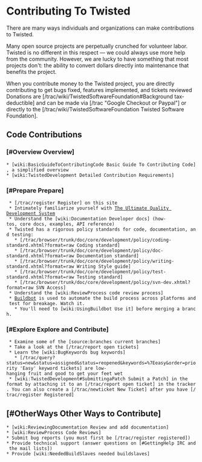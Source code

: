 = Contributing To Twisted =

There are many ways individuals and organizations can make contributions to Twisted.

Many open source projects are perpetually crunched for volunteer labor. Twisted is no different in this respect — we could always use more help from the community.  However, we are lucky to have something that most projects don't: the ability to convert dollars directly into maintenance that benefits the project.

When you contribute money to the Twisted project, you are directly contributing to get bugs fixed, features implemented, and tickets reviewed
Donations are [/trac/wiki/TwistedSoftwareFoundation#Background tax-deductible] and can be made via [/trac "Google Checkout or Paypal"] or directly to the [/trac/wiki/TwistedSoftwareFoundation Twisted Software Foundation].

== Code Contributions ==
===  [#Overview Overview] ===

 * [wiki:BasicGuideToContributingCode Basic Guide To Contributing Code], a simplified overview
 * [wiki:TwistedDevelopment Detailed Contribution Requirements]

=== [#Prepare Prepare] ===
  * [/trac/register Register] on this site
  * Intimately familiarize yourself with [http://divmod.org/trac/wiki/UltimateQualityDevelopmentSystem The Ultimate Quality Development System]
  * Understand the [wiki:Documentation Developer docs] (how-tos, core docs, examples, API reference)
  * Twisted has a rigorous policy standards for code, documentation, and testing:
    * [/trac/browser/trunk/doc/core/development/policy/coding-standard.xhtml?format=raw Coding standard]
    * [/trac/browser/trunk/doc/core/development/policy/doc-standard.xhtml?format=raw Documentation standard]
    * [/trac/browser/trunk/doc/core/development/policy/writing-standard.xhtml?format=raw Writing Style guide]
    * [/trac/browser/trunk/doc/core/development/policy/test-standard.xhtml?format=raw Testing standard]
    * [/trac/browser/trunk/doc/core/development/policy/svn-dev.xhtml?format=raw SVN Access]
  * Understand the [wiki:ReviewProcess code review process]
  * [http://buildbot.twistedmatrix.com/ Buildbot] is used to automate the build process across platforms and test for breakage. Watch it. 
    * You'll need to [wiki:UsingBuildbot Use it] before merging a branch.

=== [#Explore Explore and Contribute] ===
  * Examine some of the [source:branches current branches]
  * Take a look at the [/trac/report open tickets]
  * Learn the [wiki:BugKeywords bug keywords]
    * [/trac/query?status=new&status=assigned&status=reopened&keywords=%7Eeasy&order=priority 'Easy' keyword tickets] are low-hanging fruit and good to get your feet wet
  * [wiki:TwistedDevelopment#SubmittingaPatch Submit a Patch] in the  {{{diff -u}}} format by attaching it to an [/trac/report open ticket] in the tracker. You can also create a [/trac/newticket New Ticket] after you have [/trac/register Registered]


== [#OtherWays Other Ways to Contribute] ==

 * [wiki:ReviewingDocumentation Review and add documentation]
 * [wiki:ReviewProcess Code Reviews] 
 * Submit bug reports (you must first be [/trac/register registered])  
 * Provide technical support (answer questions on [#GettingHelp IRC and the mail lists])
 * Provide [wiki:NeededBuildSlaves needed buildslaves]
